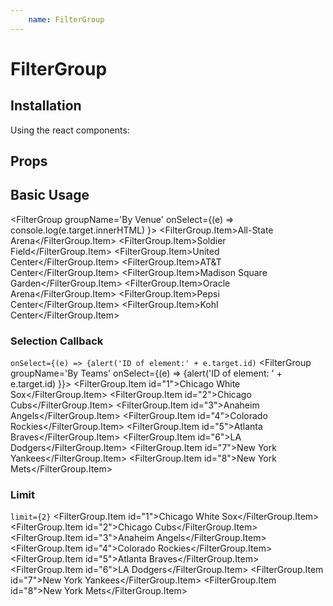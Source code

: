 ```yaml
---
    name: FilterGroup
---
```



# FilterGroup
## Installation
Using the react components:


## Props
<PropsTable of={FilterGroup}/>

## Basic Usage
<Playground>

  <FilterGroup groupName='By Venue' onSelect={(e) => console.log(e.target.innerHTML) }>
    <FilterGroup.Item>All-State Arena</FilterGroup.Item>
    <FilterGroup.Item>Soldier Field</FilterGroup.Item>
    <FilterGroup.Item>United Center</FilterGroup.Item>
    <FilterGroup.Item>AT&T Center</FilterGroup.Item>
    <FilterGroup.Item>Madison Square Garden</FilterGroup.Item>
    <FilterGroup.Item>Oracle Arena</FilterGroup.Item>
    <FilterGroup.Item>Pepsi Center</FilterGroup.Item>
    <FilterGroup.Item>Kohl Center</FilterGroup.Item>
  </FilterGroup>

</Playground>

### Selection Callback
`onSelect={(e) => {alert('ID of element:' + e.target.id)`
<Playground>
    <FilterGroup groupName='By Teams' onSelect={(e) => {alert('ID of element: ' + e.target.id) }}>
      <FilterGroup.Item id="1">Chicago White Sox</FilterGroup.Item>
      <FilterGroup.Item id="2">Chicago Cubs</FilterGroup.Item>
      <FilterGroup.Item id="3">Anaheim Angels</FilterGroup.Item>
      <FilterGroup.Item id="4">Colorado Rockies</FilterGroup.Item>
      <FilterGroup.Item id="5">Atlanta Braves</FilterGroup.Item>
      <FilterGroup.Item id="6">LA Dodgers</FilterGroup.Item>
      <FilterGroup.Item id="7">New York Yankees</FilterGroup.Item>
      <FilterGroup.Item id="8">New York Mets</FilterGroup.Item>
    </FilterGroup>
</Playground>

### Limit
`limit={2}`
<Playground>
    <FilterGroup groupName='By Teams' limit={2}>
      <FilterGroup.Item id="1">Chicago White Sox</FilterGroup.Item>
      <FilterGroup.Item id="2">Chicago Cubs</FilterGroup.Item>
      <FilterGroup.Item id="3">Anaheim Angels</FilterGroup.Item>
      <FilterGroup.Item id="4">Colorado Rockies</FilterGroup.Item>
      <FilterGroup.Item id="5">Atlanta Braves</FilterGroup.Item>
      <FilterGroup.Item id="6">LA Dodgers</FilterGroup.Item>
      <FilterGroup.Item id="7">New York Yankees</FilterGroup.Item>
      <FilterGroup.Item id="8">New York Mets</FilterGroup.Item>
    </FilterGroup>
</Playground>